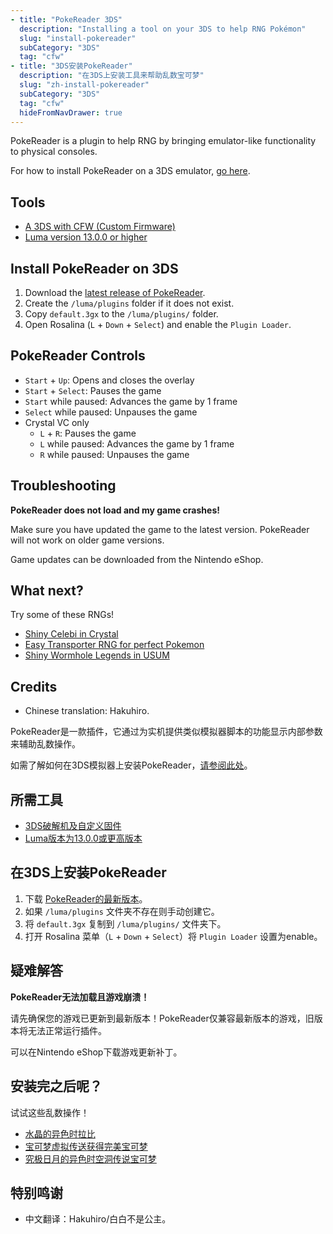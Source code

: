 ```yaml
---
- title: "PokeReader 3DS"
  description: "Installing a tool on your 3DS to help RNG Pokémon"
  slug: "install-pokereader"
  subCategory: "3DS"
  tag: "cfw"
- title: "3DS安装PokeReader"
  description: "在3DS上安装工具来帮助乱数宝可梦"
  slug: "zh-install-pokereader"
  subCategory: "3DS"
  tag: "cfw"
  hideFromNavDrawer: true
---
```


<LanguageButton enSlug="/install-pokereader" zhSlug="/zh-install-pokereader" />

<ShowIf slug="/install-pokereader">

PokeReader is a plugin to help RNG by bringing emulator-like functionality to physical consoles.

For how to install PokeReader on a 3DS emulator, [go here](/install-pokereader-emu).

## Tools

- [A 3DS with CFW (Custom Firmware)](https://3ds.hacks.guide/)
- [Luma version 13.0.0 or higher](https://github.com/LumaTeam/Luma3DS/releases)

## Install PokeReader on 3DS

1. Download the [latest release of PokeReader](https://github.com/zaksabeast/PokeReader/releases/latest).
2. Create the `/luma/plugins` folder if it does not exist.
3. Copy `default.3gx` to the `/luma/plugins/` folder.
4. Open Rosalina (`L` + `Down` + `Select`) and enable the `Plugin Loader`.

## PokeReader Controls

- `Start` + `Up`: Opens and closes the overlay
- `Start` + `Select`: Pauses the game
- `Start` while paused: Advances the game by 1 frame
- `Select` while paused: Unpauses the game
- Crystal VC only
  - `L` + `R`: Pauses the game
  - `L` while paused: Advances the game by 1 frame
  - `R` while paused: Unpauses the game

## Troubleshooting

**PokeReader does not load and my game crashes!**

Make sure you have updated the game to the latest version. PokeReader will not work on older game versions.

Game updates can be downloaded from the Nintendo eShop.

## What next?

Try some of these RNGs!

- [Shiny Celebi in Crystal](/gen2-celebi)
- [Easy Transporter RNG for perfect Pokemon](/transporter-rng-offline)
- [Shiny Wormhole Legends in USUM](/retail-usum-wormhole)

## Credits

- Chinese translation: Hakuhiro.

</ShowIf>

<ShowIf slug="/zh-install-pokereader">

PokeReader是一款插件，它通过为实机提供类似模拟器脚本的功能显示内部参数来辅助乱数操作。

如需了解如何在3DS模拟器上安装PokeReader，[请参阅此处](/install-pokereader-emu)。

## 所需工具

- [3DS破解机及自定义固件](https://3ds.hacks.guide/)
- [Luma版本为13.0.0或更高版本](https://github.com/LumaTeam/Luma3DS/releases)

## 在3DS上安装PokeReader

1. 下载 [PokeReader的最新版本](https://github.com/zaksabeast/PokeReader/releases/latest)。
2. 如果 `/luma/plugins` 文件夹不存在则手动创建它。
3. 将 `default.3gx` 复制到 `/luma/plugins/` 文件夹下。
4. 打开 Rosalina 菜单（`L` + `Down` + `Select`）将 `Plugin Loader` 设置为enable。

## 疑难解答

**PokeReader无法加载且游戏崩溃！**

请先确保您的游戏已更新到最新版本！PokeReader仅兼容最新版本的游戏，旧版本将无法正常运行插件。

可以在Nintendo eShop下载游戏更新补丁。

## 安装完之后呢？

试试这些乱数操作！

- [水晶的异色时拉比](/gen2-celebi)
- [宝可梦虚拟传送获得完美宝可梦](/transporter-rng-offline)
- [究极日月的异色时空洞传说宝可梦](/retail-usum-wormhole)

## 特别鸣谢

- 中文翻译：Hakuhiro/白白不是公主。

</ShowIf>
